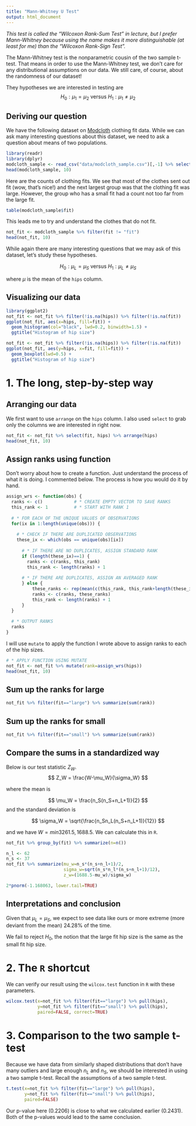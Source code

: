 ```yaml
---
title: "Mann-Whitney U Test"
output: html_document
---
```


*This test is called the "Wilcoxon Rank-Sum Test" in lecture, but I prefer Mann-Whitney because using the name makes it more distinguishable (at least for me) than the "Wilcoxon Rank-Sign Test".*

The Mann-Whitney test is the nonparametric cousin of the two sample t-test. That means in order to use the Mann-Whitney test, we don't care for any distributional assumptions on our data. We still care, of course, about the randomness of our dataset!

They hypotheses we are interested in testing are
$$
H_0: \mu_1 = \mu_2 
\text{  versus  }
H_1: \mu_1 \neq \mu_2
$$

## Deriving our question
We have the following dataset on <a href="https://www.modcloth.com/">Modcloth</a> clothing fit data. While we can ask many interesting questions about this dataset, we need to ask a question about means of two populations.

```r
library(readr)
library(dplyr)
modcloth_sample <- read_csv("data/modcloth_sample.csv")[,-1] %>% select(-user_name)
head(modcloth_sample, 10)
```

Here are the counts of clothing fits. We see that most of the clothes sent out fit (wow, that's nice!) and the next largest group was that the clothing fit was large. However, the group who has a small fit had a count not too far from the large fit.

```r
table(modcloth_sample$fit)
```

This leads me to try and understand the clothes that do not fit.

```r
not_fit <- modcloth_sample %>% filter(fit != "fit")
head(not_fit, 10)
```

While again there are many interesting questions that we may ask of this dataset, let's study these hypotheses.  

$$
H_0: \mu_L=\mu_S \text{  versus  } H_1: \mu_L \neq \mu_S
$$

where $\mu$ is the mean of the `hips` column.

## Visualizing our data
```r
library(ggplot2)
not_fit <- not_fit %>% filter(!is.na(hips)) %>% filter(!is.na(fit))
ggplot(not_fit, aes(x=hips, fill=fit)) + 
  geom_histogram(col="black", lwd=0.2, binwidth=1.5) + 
  ggtitle("Histogram of hip size")
```

```r
not_fit <- not_fit %>% filter(!is.na(hips)) %>% filter(!is.na(fit))
ggplot(not_fit, aes(y=hips, x=fit, fill=fit)) + 
  geom_boxplot(lwd=0.5) + 
  ggtitle("Histogram of hip size")
```

# 1. The long, step-by-step way

## Arranging our data
We first want to use `arrange` on the `hips` column. I also used `select` to grab only the columns we are interested in right now.

```r
not_fit <- not_fit %>% select(fit, hips) %>% arrange(hips)
head(not_fit, 10)
```

## Assign ranks using function
Don't worry about how to create a function. Just understand the process of what it is doing. I commented below. The process is how you would do it by hand.

```r
assign_wrs <- function(obs) {
  ranks <- c()            # * CREATE EMPTY VECTOR TO SAVE RANKS
  this_rank <- 1          # * START WITH RANK 1
  
  # * FOR EACH OF THE UNIQUE VALUES OF OBSERVATIONS
  for(ix in 1:length(unique(obs))) {
    
    # * CHECK IF THERE ARE DUPLICATED OBSERVATIONS
    these_ix <- which(obs == unique(obs)[ix])
    
      # * IF THERE ARE NO DUPLICATES, ASSIGN STANDARD RANK
      if (length(these_ix)==1) {
        ranks <- c(ranks, this_rank)
        this_rank <- length(ranks) + 1
      
      # * IF THERE ARE DUPLICATES, ASSIGN AN AVERAGED RANK
      } else {
          these_ranks <- rep(mean(c(this_rank, this_rank+length(these_ix)-1)), length(these_ix))
          ranks <- c(ranks, these_ranks)
          this_rank <- length(ranks) + 1
      }
  }
  
  # * OUTPUT RANKS
  ranks
}
```

I will use `mutate` to apply the function I wrote above to assign ranks to each of the hip sizes.

```r
# * APPLY FUNCTION USING MUTATE
not_fit <- not_fit %>% mutate(rank=assign_wrs(hips))
head(not_fit, 10)
```


## Sum up the ranks for large
```r
not_fit %>% filter(fit=="large") %>% summarize(sum(rank))
```

## Sum up the ranks for small
```r
not_fit %>% filter(fit=="small") %>% summarize(sum(rank))
```

## Compare the sums in a standardized way

Below is our test statistic $Z_W$.
$$
Z_W = \frac{W-\mu_W}{\sigma_W}
$$

where the mean is

$$
\mu_W = \frac{n_S(n_S+n_L+1)}{2}
$$
and the standard deviation is

$$
\sigma_W = \sqrt{\frac{n_Sn_L(n_S+n_L+1)}{12}}
$$

and we have $W=min{3261.5, 1688.5}$. We can calculate this in `R`.

```r
not_fit %>% group_by(fit) %>% summarize(n=n())
```

```r
n_l <- 62
n_s <- 37
not_fit %>% summarize(mu_w=n_s*(n_s+n_l+1)/2,
                      sigma_w=sqrt(n_s*n_l*(n_s+n_l+1)/12),
                      z_w=(1688.5-mu_w)/sigma_w)
```

```r
2*pnorm(-1.168063, lower.tail=TRUE)
```

## Interpretations and conclusion
Given that $\mu_L=\mu_S$, we expect to see data like ours or more extreme (more deviant from the mean) 24.28% of the time.

We fail to reject $H_0$, the notion that the large fit hip size is the same as the small fit hip size.

# 2. The `R` shortcut
We can verify our result using the `wilcox.test` function in `R` with these parameters.
```r
wilcox.test(x=not_fit %>% filter(fit=="large") %>% pull(hips),
            y=not_fit %>% filter(fit=="small") %>% pull(hips),
            paired=FALSE, correct=TRUE)
```

# 3. Comparison to the two sample t-test
Because we have data from similarly shaped distributions that don't have many outliers and large enough $n_L$ and $n_S$, we should be interested in using a two sample t-test. Recall the assumptions of a two sample t-test.

```r
t.test(x=not_fit %>% filter(fit=="large") %>% pull(hips),
       y=not_fit %>% filter(fit=="small") %>% pull(hips),
       paired=FALSE)
```

Our p-value here (0.2206) is close to what we calculated earlier (0.2431). Both of the p-values would lead to the same conclusion.